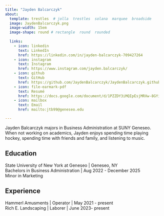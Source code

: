 ```yaml
---
title: "Jayden Balcarczyk"
about:
  template: trestles  # jolla  trestles  solana  marquee  broadside
  image: JaydenBalcarczyk.png
  image-width: 15em
  image-shape: round # rectangle  round  rounded
  
  links:
    - icon: linkedin
      text: LinkedIn
      href: https://linkedin.com/in/jayden-balcarczyk-709427264
    - icon: instagram
      text: Instagram
      href: https://www.instagram.com/jayden.balcarczyk/
    - icon: github
      text: GitHub
      href: https://github.com/JaydenBalcarczyk/JaydenBalcarczyk.github.io
    - icon: file-earmark-pdf
      text: Resumé
      href: https://docs.google.com/document/d/1PZZDY3iMQIpEsjMRXw-8GYi1xn_qfKFHNngeZpjTyKk/edit?usp=sharing
    - icon: mailbox
      text: Email
      href: mailto:jtb99@geneseo.edu

---
```



Jayden Balcarczyk majors in Business Administration at SUNY Geneseo. When not working on academics, Jayden enjoys spending time playing hockey, spending time with friends and family, and listening to music.

## Education

State University of New York at Geneseo | Geneseo, NY <br>
Bachelors in Business Administration | Aug 2022 - December 2025 <br>
Minor in Marketing

## Experience

Hammerl Amusments | Operator | May 2021 - present <br>
Rich E. Landscaping | Laborer | June 2023- present 


